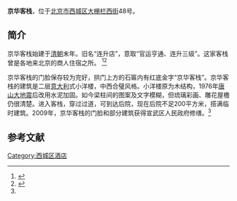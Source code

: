 {{lead section|time=2019-06-12T23:28:13+00:00}}
{{expand|time=2014-10-01T06:12:03+00:00}}
'''京华客栈'''，位于[[北京市|北京市]][[西城区|西城区]][[大栅栏西街|大栅栏西街]]48号。

==简介==
京华客栈始建于[[清朝|清朝]]末年。旧名“连升店”，意取“官运亨通、连升三级”。这家客栈曾是各地来北京的商人住宿之所。
<ref name=zgw>{{Cite web |url=http://house.china.com.cn/bookview_84172.htm |title=600岁大栅栏西街重张 11老字号重回青云阁，地产中国网，2009-10-16 |accessdate=2014-10-01 |archive-date=2014-10-01 |archive-url=https://archive.is/20141001043247/http://house.china.com.cn/bookview_84172.htm |dead-url=no }}</ref><ref name=zhjzb>{{Cite web |url=http://news.idoican.com.cn/zhjzb/html/2009-04/21/content_33395980.htm |title=大栅栏西街改造：文化转身重彰旧时风情，中华建筑报，2009年4月21日 |accessdate=2014年10月1日 |archive-date=2014年10月6日 |archive-url=https://web.archive.org/web/20141006101534/http://news.idoican.com.cn/zhjzb/html/2009-04/21/content_33395980.htm |dead-url=no }}</ref>

京华客栈的门脸保存较为完好，拱门上方的石匾内有红底金字“京华客栈”。京华客栈的建筑是二层[[意大利|意大利]]式小洋楼，中西合璧风格。小洋楼原为木结构，1976年[[唐山大地震|唐山大地震]]后改用水泥加固。如今梁柱间的图案及文字模糊，但琉璃彩画、雕花屋檐仍很清楚。进入客栈，穿过过道，可到达后院，现在后院不足200平方米，搭满临时建筑。2009年，京华客栈的门脸和部分建筑获得宣武区人民政府修缮。<ref name=zhjzb/>

==参考文献==
{{reflist}}

[[Category:西城区酒店|Category:西城区酒店]]